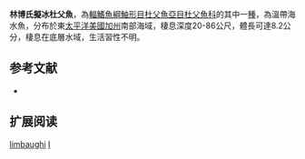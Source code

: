 {{Speciesbox
| name = 林博氏擬冰杜父魚
| image = 
| image_width = 250px
| status = NE
| status_system = IUCN3.1
| genus = Icelinus
| species = limbaughi
| authority = Rosenblatt & Smith, 2004
| synonyms = 
}}
'''林博氏擬冰杜父魚'''，為[[輻鰭魚綱|輻鰭魚綱]][[鮋形目|鮋形目]][[杜父魚亞目|杜父魚亞目]][[杜父魚科|杜父魚科]]的其中一[[種|種]]，為溫帶海水魚，分布於東[[太平洋|太平洋]][[美國|美國]][[加州|加州]]南部海域，棲息深度20-86公尺，體長可達8.2公分，棲息在底層水域，生活習性不明。

== 参考文献 ==
*{{FishBase_species|genus=Icelinus|species=limbaughi|year=2014|month=5}}

== 扩展阅读 ==
{{refbegin}}
{{wikispecies-inline|Icelinus limbaughi|林博氏擬冰杜父魚}}
{{refend}}
{{Taxonbar|from=Q5560241}}

[[Category:擬冰杜父魚屬|limbaughi]]
[[Category:2004年描述的鱼类|I]]


{{鮋形目小作品}}